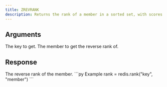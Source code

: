 ```yaml
---
title: ZREVRANK
description: Returns the rank of a member in a sorted set, with scores ordered from high to low.
---
```



## Arguments 

<ParamField body="key" type="string" required>
  The key to get.
</ParamField>

<ParamField body="member" type="TMember" required>
  The member to get the reverse rank of.
</ParamField>

## Response

<ResponseField type="integer" required>
    The reverse rank of the member.
</ResponseField>



<RequestExample>
```py Example
rank = redis.rank("key", "member")
```
</RequestExample>
